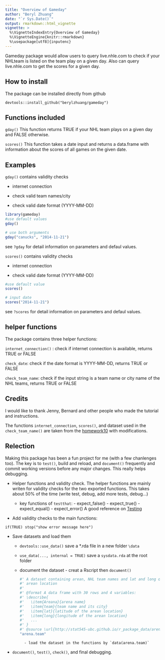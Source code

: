 ```yaml
---
title: "Overview of Gameday"
author: "Beryl Zhuang"
date: "`r Sys.Date()`"
output: rmarkdown::html_vignette
vignette: >
  %\VignetteIndexEntry{Overview of Gameday}
  %\VignetteEngine{knitr::rmarkdown}
  %\usepackage[utf8]{inputenc}
---
```


Gameday package would allow users to query live.nhle.com to check if your NHLteam
    is listed on the team play on a given day. Also can query live.nhle.com to get the
    scores for a given day.
    
## How to install

The package can be installed directly from github


`devtools::install_github("berylzhuang/gameday")`


## Functions included

`gday()` This function returns TRUE if your NHL team plays on a given day and FALSE otherwise.

`scores()` This function takes a date input and returns a data.frame with information about the scores of all games on the given date.


## Examples

`gday()` contains validity checks

* internet connection

* check valid team names/city

* check valid date format (YYYY-MM-DD)

```r
library(gameday)
#use default values
gday()

# use both arguments
gday("canucks", "2014-11-21")

```

see `?gday` for detail information on parameters and defaul values.

`scores()` contains validity checks

* internet connection

* check valid date format (YYYY-MM-DD)

```r

#use default value
scores()

# input date
scores("2014-11-21")

```

see `?scores` for detail information on parameters and defaul values.


## helper functions
The package contains three helper functions:

`internet_connection()` : check if internet connection is available, returns TRUE or FALSE

`check_date`: check if the date format is YYYY-MM-DD, returns TRUE or FALSE

`check_team_name`: check if the input string is a team name or city name of the NHL teams, returns TRUE or FALSE


## Credits
I would like to thank Jenny, Bernard and other people who made the tutorial and instructions.

The functions `internet_connection`, `scores()`, and dataset used in the `check_team_name()` are taken from the [homework10](http://stat545-ubc.github.io/hw10_package.html) with modifications.

## Relection
Making this package has been a fun project for me (with a few chanlenges too). The key is to `test()`, build and reload, and `document()` frequently and commit working versions before any major changes. This really helps debugging.

* Helper functions and validity check.
The helper functions are mainly writen for validity checks for the two exported functions.
This takes about 50% of the time (write test, debug, add more tests, debug...)

	* key functions of `testthat`:
			- expect_false()
			- expect_true()
			- expect_equal()
			- expect_error()
A good reference on [Testing](http://r-pkgs.had.co.nz/tests.html)

* Add validity checks to the main functions:

`if(TRUE)
stop("show error message here")`

* Save datasets and load them

	- `devtools::use_data()` save a *.rda file in a new folder `\data`
	- `use_data(..., internal = TRUE)` save a `sysdata.rda` at the root folder
	- document the dataset
			- creat a Rscript then `document()`
```r
#' A dataset containing arean, NHL team names and lat and long of
#' arean location
#'
#' @format A data frame with 30 rows and 4 variables:
#' \describe{
#'   \item{Areana}{arena name}
#'   \item{team}{team name and its city}
#'   \item{lat}{latitude of the arean location}
#'   \item{long}{longitude of the arean location}
#'   ...
#' }
#' @source \url{http://stat545-ubc.github.io/r_package_data/arena_team.tsv}
"arena.team"
```

			- load the dataset in the functions by `data(arena.team)`
			
* `document()`, `test()`, `check()`, and final debugging.
